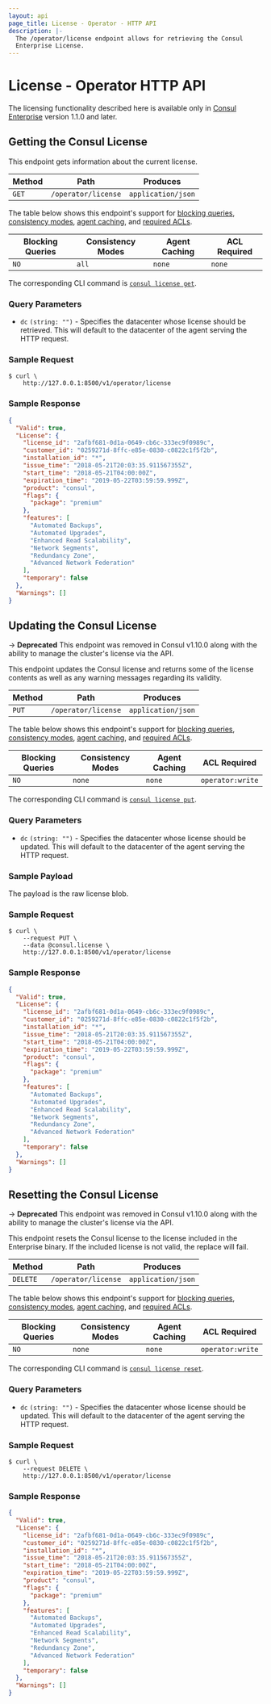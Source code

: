 ```yaml
---
layout: api
page_title: License - Operator - HTTP API
description: |-
  The /operator/license endpoint allows for retrieving the Consul
  Enterprise License.
---
```


# License - Operator HTTP API

<EnterpriseAlert />

The licensing functionality described here is available only in
[Consul Enterprise](https://www.hashicorp.com/products/consul/) version 1.1.0 and later.

## Getting the Consul License

This endpoint gets information about the current license.

| Method | Path                | Produces           |
| ------ | ------------------- | ------------------ |
| `GET`  | `/operator/license` | `application/json` |

The table below shows this endpoint's support for
[blocking queries](/api-docs/features/blocking),
[consistency modes](/api-docs/features/consistency),
[agent caching](/api-docs/features/caching), and
[required ACLs](/api-docs#authentication).

| Blocking Queries | Consistency Modes | Agent Caching | ACL Required |
| ---------------- | ----------------- | ------------- | ------------ |
| `NO`             | `all`             | `none`        | `none`       |

The corresponding CLI command is [`consul license get`](/commands/license#get).

### Query Parameters

- `dc` `(string: "")` - Specifies the datacenter whose license should be retrieved.
  This will default to the datacenter of the agent serving the HTTP request.

### Sample Request

```shell-session
$ curl \
    http://127.0.0.1:8500/v1/operator/license
```

### Sample Response

```json
{
  "Valid": true,
  "License": {
    "license_id": "2afbf681-0d1a-0649-cb6c-333ec9f0989c",
    "customer_id": "0259271d-8ffc-e85e-0830-c0822c1f5f2b",
    "installation_id": "*",
    "issue_time": "2018-05-21T20:03:35.911567355Z",
    "start_time": "2018-05-21T04:00:00Z",
    "expiration_time": "2019-05-22T03:59:59.999Z",
    "product": "consul",
    "flags": {
      "package": "premium"
    },
    "features": [
      "Automated Backups",
      "Automated Upgrades",
      "Enhanced Read Scalability",
      "Network Segments",
      "Redundancy Zone",
      "Advanced Network Federation"
    ],
    "temporary": false
  },
  "Warnings": []
}
```

## Updating the Consul License

-> **Deprecated** This endpoint was removed in Consul v1.10.0 along with
the ability to manage the cluster's license via the API.

This endpoint updates the Consul license and returns some of the
license contents as well as any warning messages regarding its validity.

| Method | Path                | Produces           |
| ------ | ------------------- | ------------------ |
| `PUT`  | `/operator/license` | `application/json` |

The table below shows this endpoint's support for
[blocking queries](/api-docs/features/blocking),
[consistency modes](/api-docs/features/consistency),
[agent caching](/api-docs/features/caching), and
[required ACLs](/api-docs#authentication).

| Blocking Queries | Consistency Modes | Agent Caching | ACL Required     |
| ---------------- | ----------------- | ------------- | ---------------- |
| `NO`             | `none`            | `none`        | `operator:write` |

The corresponding CLI command is [`consul license put`](/commands/license#put).

### Query Parameters

- `dc` `(string: "")` - Specifies the datacenter whose license should be updated.
  This will default to the datacenter of the agent serving the HTTP request.

### Sample Payload

The payload is the raw license blob.

### Sample Request

```shell-session
$ curl \
    --request PUT \
    --data @consul.license \
    http://127.0.0.1:8500/v1/operator/license
```

### Sample Response

```json
{
  "Valid": true,
  "License": {
    "license_id": "2afbf681-0d1a-0649-cb6c-333ec9f0989c",
    "customer_id": "0259271d-8ffc-e85e-0830-c0822c1f5f2b",
    "installation_id": "*",
    "issue_time": "2018-05-21T20:03:35.911567355Z",
    "start_time": "2018-05-21T04:00:00Z",
    "expiration_time": "2019-05-22T03:59:59.999Z",
    "product": "consul",
    "flags": {
      "package": "premium"
    },
    "features": [
      "Automated Backups",
      "Automated Upgrades",
      "Enhanced Read Scalability",
      "Network Segments",
      "Redundancy Zone",
      "Advanced Network Federation"
    ],
    "temporary": false
  },
  "Warnings": []
}
```

## Resetting the Consul License

-> **Deprecated** This endpoint was removed in Consul v1.10.0 along with
the ability to manage the cluster's license via the API.

This endpoint resets the Consul license to the license included in the Enterprise binary. If the included license is not valid, the replace will fail.

| Method   | Path                | Produces           |
| -------- | ------------------- | ------------------ |
| `DELETE` | `/operator/license` | `application/json` |

The table below shows this endpoint's support for
[blocking queries](/api-docs/features/blocking),
[consistency modes](/api-docs/features/consistency),
[agent caching](/api-docs/features/caching), and
[required ACLs](/api-docs#authentication).

| Blocking Queries | Consistency Modes | Agent Caching | ACL Required     |
| ---------------- | ----------------- | ------------- | ---------------- |
| `NO`             | `none`            | `none`        | `operator:write` |

The corresponding CLI command is [`consul license reset`](/commands/license#reset).

### Query Parameters

- `dc` `(string: "")` - Specifies the datacenter whose license should be updated.
  This will default to the datacenter of the agent serving the HTTP request.

### Sample Request

```shell-session
$ curl \
    --request DELETE \
    http://127.0.0.1:8500/v1/operator/license
```

### Sample Response

```json
{
  "Valid": true,
  "License": {
    "license_id": "2afbf681-0d1a-0649-cb6c-333ec9f0989c",
    "customer_id": "0259271d-8ffc-e85e-0830-c0822c1f5f2b",
    "installation_id": "*",
    "issue_time": "2018-05-21T20:03:35.911567355Z",
    "start_time": "2018-05-21T04:00:00Z",
    "expiration_time": "2019-05-22T03:59:59.999Z",
    "product": "consul",
    "flags": {
      "package": "premium"
    },
    "features": [
      "Automated Backups",
      "Automated Upgrades",
      "Enhanced Read Scalability",
      "Network Segments",
      "Redundancy Zone",
      "Advanced Network Federation"
    ],
    "temporary": false
  },
  "Warnings": []
}
```
